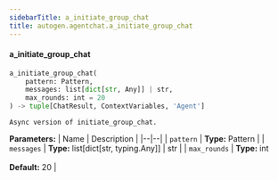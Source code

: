 ```yaml
---
sidebarTitle: a_initiate_group_chat
title: autogen.agentchat.a_initiate_group_chat
---
```


<code class="doc-symbol doc-symbol-heading doc-symbol-function"></code>
#### a_initiate_group_chat

```python
a_initiate_group_chat(
    pattern: Pattern,
    messages: list[dict[str, Any]] | str,
    max_rounds: int = 20
) -> tuple[ChatResult, ContextVariables, 'Agent']
```

    Async version of initiate_group_chat.

<b>Parameters:</b>
| Name | Description |
|--|--|
| `pattern` | **Type:** Pattern |
| `messages` | **Type:** list[dict[str, typing.Any]] \| str |
| `max_rounds` | **Type:** int<br/><br/>**Default:** 20 |

<br />